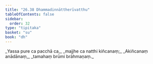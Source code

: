 ```yaml
---
title: "26.38 Dhammadinnāttherīvatthu"
tableOfContents: false
sidebar:
  order: 32
type: "tipitaka"
basket: "su"
book: "dh"
---
```



<DynamicBreadcrumb />

<Division number="422" book="dh" bookNo="18" page="74">

<Paragraph number="450" type="verses" book="dh">
_Yassa pure ca pacchā ca,_  
_majjhe ca natthi kiñcanaṃ;_  
_Akiñcanaṃ anādānaṃ,_  
_tamahaṃ brūmi brāhmaṇaṃ._
</Paragraph>
</Division>